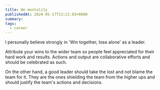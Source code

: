 ```yaml
---
title: We mentality
publishedAt: 2024-05-17T13:21:03+0800
summary: 
tags:
  - career
---
```


I personally believe strongly in 'Win together, lose alone' as a leader. 

Attribute your wins to the wider team so people feel appreciated for their hard work and results. Actions and output are collaborative efforts and should be celebrated as such.

On the other hand, a good leader should take the lost and not blame the team for it. They are the ones shielding the team from the higher ups and should justify the team's actions and decisions. 